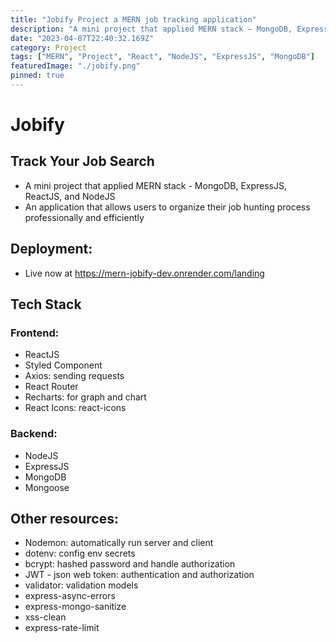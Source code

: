 ```yaml
---
title: "Jobify Project a MERN job tracking application"
description: "A mini project that applied MERN stack — MongoDB, ExpressJS, ReactJS, and NodeJS"
date: "2023-04-07T22:40:32.169Z"
category: Project
tags: ["MERN", "Project", "React", "NodeJS", "ExpressJS", "MongoDB"]
featuredImage: "./jobify.png"
pinned: true
---
```


# Jobify

## Track Your Job Search

- A mini project that applied MERN stack - MongoDB, ExpressJS, ReactJS, and NodeJS
- An application that allows users to organize their job hunting process professionally and efficiently

## Deployment:

- Live now at https://mern-jobify-dev.onrender.com/landing

## Tech Stack

### Frontend:

- ReactJS
- Styled Component
- Axios: sending requests
- React Router
- Recharts: for graph and chart
- React Icons: react-icons

### Backend:

- NodeJS
- ExpressJS
- MongoDB
- Mongoose

## Other resources:

- Nodemon: automatically run server and client
- dotenv: config env secrets
- bcrypt: hashed password and handle authorization
- JWT - json web token: authentication and authorization
- validator: validation models
- express-async-errors
- express-mongo-sanitize
- xss-clean
- express-rate-limit
